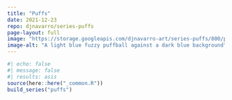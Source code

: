 ```yaml
---
title: "Puffs"
date: 2021-12-23
repo: djnavarro/series-puffs
page-layout: full
image: "https://storage.googleapis.com/djnavarro-art/series-puffs/800/pollen_13_1306.jpg"
image-alt: "A light blue fuzzy puffball against a dark blue background"
---
```

   
::: {.grid}
  
```r
#| echo: false
#| message: false
#| results: asis
source(here::here("_common.R"))
build_series("puffs")
```
   
:::
   
